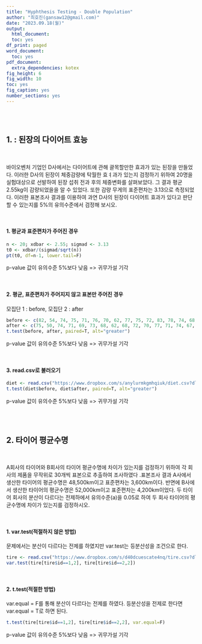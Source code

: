 ```yaml
---
title: "Hyphthesis Testing - Double Population"
author: "최호진(gansaw12@gmail.com)"
date: "2023.09.18(월)"
output:
  html_document:
  toc: yes
df_print: paged
word_document:
  toc: yes
pdf_document:
  extra_dependencies: kotex
fig_height: 6
fig_width: 10
toc: yes
fig_caption: yes
number_sections: yes
---
```


<br>
<br>



## 1. : 된장의 다이어트 효능

<br>

바이오벤처 기업인 D사에서는 다이어트에 관해 괄목할만한 효과가 있는 된장을 만들었다. 이러한 D사의 된장이 체중감량에 탁월한 효ㅕ과가 있는지 검정하기 위하여 20명을 실험대상으로 선발하여 된장 섭취 전과 후의 체중변화를 살펴보았다. 그 결과 평균 2.55kg이 감량되었을을 알 수 있었다. 또한 감량 무게의 표준편차는 3.13으로 측정되었다. 이러한 표본조사  결과를 이용하여 과연 D사의 된장이 다이어트 효과가 있다고 판단할 수 있는지를 5%의 유의수준에서 검정해 보시오.

<br>

#### 1. 평균과 표준편차가 주어진 경우
```R
n <- 20; xdbar <- 2.55; sigmad <- 3.13
t0 <- xdbar/(sigmad/sqrt(n))
pt(t0, df=n-1, lower.tail=F)
```
p-value 값이 유의수준 5%보다 낮음 => 귀무가설 기각

<br>

#### 2. 평균, 표준편차가 주어지지 않고 표본만 주어진 경우
모집단 1 : before, 모집단 2 : after
```R
before <- c(82, 54, 74, 75, 71, 76, 70, 62, 77, 75, 72, 83, 78, 74, 68, 76, 75, 75, 75, 71)
after <- c(75, 50, 74, 71, 69, 73, 68, 62, 68, 72, 70, 77, 71, 74, 67, 73, 77, 71, 76, 74)
t.test(before, after, paired=T, alt="greater")
```
p-value 값이 유의수준 5%보다 낮음 => 귀무가설 기각

<br>

#### 3. read.csv로 불러오기
```R
diet <- read.csv("https://www.dropbox.com/s/anylurmkgmhqiuk/diet.csv?dl=1", header=F, col.names=c("id", "before", "after"))
t.test(diet$before, diet$after, paired=T, alt="greater")
```
p-value 값이 유의수준 5%보다 낮음 => 귀무가설 기각

<br>
<br>


## 2. 타이어 평균수명

<br>

A회사의 타이어와 B회사의 타이어 평균수명에 차이가 있는지를 검정하기 위하여 각 회사의 제품을 무작위로 30개씩 표본으로 추출하여 조사하였다 .표본조사 결과 A사에서 생산한 타이어의 평균수명은 48,500km이고 표준편차는 3,600km이다. 반면에 B사에서 생산한 타이어의 평균수명은 52,000km이고 표준편차는 4,200km이었다. 두 타이어 회사의 분산이 다르다는 전제하에서 유의수준(a)을 0.05로 하여 두 회사 타이어의 평균수명에 차이가 있는지를 검정하시오.

<br>

#### 1. var.test(적절하지 않은 방법)
문제에서는 분산이 다르다는 전제를 하였지만 var.test는 등분산성을 조건으로 한다.
```R
tire <- read.csv("https://www.dropbox.com/s/d40dcuescate4nq/tire.csv?dl=1", header=F, col.names=c("id", "span"))
var.test(tire[tire$id==1,2], tire[tire$id==2,2])
```

<br>

#### 2. t.test(적절한 방법)
var.equal = F를 통해 분산이 다르다는 전제를 하였다.
등분산성을 전제로 한다면 var.equal = T로 하면 된다.
```R
t.test(tire[tire$id==1,2], tire[tire$id==2,2], var.equal=F)
```
p-value 값이 유의수준 5%보다 낮음 => 귀무가설 기각